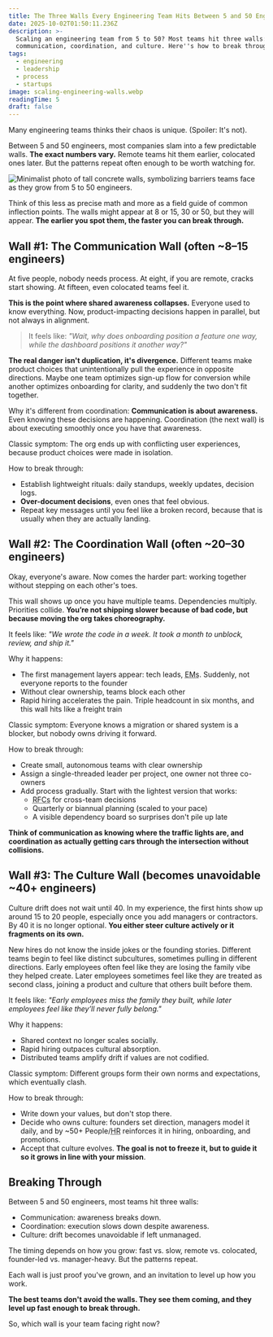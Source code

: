 ```yaml
---
title: The Three Walls Every Engineering Team Hits Between 5 and 50 Engineers
date: 2025-10-02T01:50:11.236Z
description: >-
  Scaling an engineering team from 5 to 50? Most teams hit three walls:
  communication, coordination, and culture. Here''s how to break through.
tags:
  - engineering
  - leadership
  - process
  - startups
image: scaling-engineering-walls.webp
readingTime: 5
draft: false
---
```








Many engineering teams thinks their chaos is unique. (Spoiler: It's not).

Between 5 and 50 engineers, most companies slam into a few predictable walls. **The exact numbers vary.** Remote teams hit them earlier, colocated ones later. But the patterns repeat often enough to be worth watching for.

![Minimalist photo of tall concrete walls, symbolizing barriers teams face as they grow from 5 to 50 engineers.](scaling-engineering-walls.webp)

Think of this less as precise math and more as a field guide of common inflection points. The walls might appear at 8 or 15, 30 or 50, but they will appear. **The earlier you spot them, the faster you can break through.**

## Wall #1: The Communication Wall (often ~8–15 engineers)

At five people, nobody needs process. At eight, if you are remote, cracks start showing. At fifteen, even colocated teams feel it.

**This is the point where shared awareness collapses.** Everyone used to know everything. Now, product-impacting decisions happen in parallel, but not always in alignment.

> It feels like: *"Wait, why does onboarding position a feature one way, while the dashboard positions it another way?"*

**The real danger isn't duplication, it's divergence.** Different teams make product choices that unintentionally pull the experience in opposite directions. Maybe one team optimizes sign-up flow for conversion while another optimizes onboarding for clarity, and suddenly the two don't fit together.

Why it's different from coordination: **Communication is about awareness.** Even knowing these decisions are happening. Coordination (the next wall) is about executing smoothly once you have that awareness.

Classic symptom: The org ends up with conflicting user experiences, because product choices were made in isolation.

How to break through:

- Establish lightweight rituals: daily standups, weekly updates, decision logs.
- **Over-document decisions**, even ones that feel obvious.
- Repeat key messages until you feel like a broken record, because that is usually when they are actually landing.

## Wall #2: The Coordination Wall (often ~20–30 engineers)

Okay, everyone's aware. Now comes the harder part: working together without stepping on each other's toes.

This wall shows up once you have multiple teams. Dependencies multiply. Priorities collide. **You’re not shipping slower because of bad code, but because moving the org takes choreography.**

It feels like: *"We wrote the code in a week. It took a month to unblock, review, and ship it."*

Why it happens:

- The first management layers appear: tech leads, <abbr title="Engineering Managers">EMs</abbr>. Suddenly, not everyone reports to the founder
- Without clear ownership, teams block each other
- Rapid hiring accelerates the pain. Triple headcount in six months, and this wall hits like a freight train

Classic symptom: Everyone knows a migration or shared system is a blocker, but nobody owns driving it forward.

How to break through:

- Create small, autonomous teams with clear ownership
- Assign a single-threaded leader per project, one owner not three co-owners
- Add process gradually. Start with the lightest version that works:
    - <abbr title="Request for Comments">RFCs</abbr> for cross-team decisions
    - Quarterly or biannual planning (scaled to your pace)
    - A visible dependency board so surprises don't pile up late

**Think of communication as knowing where the traffic lights are, and coordination as actually getting cars through the intersection without collisions.**

## Wall #3: The Culture Wall (becomes unavoidable ~40+ engineers)

Culture drift does not wait until 40. In my experience, the first hints show up around 15 to 20 people, especially once you add managers or contractors. By 40 it is no longer optional. **You either steer culture actively or it fragments on its own.**

New hires do not know the inside jokes or the founding stories. Different teams begin to feel like distinct subcultures, sometimes pulling in different directions. Early employees often feel like they are losing the family vibe they helped create. Later employees sometimes feel like they are treated as second class, joining a product and culture that others built before them.

It feels like: *"Early employees miss the family they built, while later employees feel like they’ll never fully belong."*

Why it happens:

- Shared context no longer scales socially.
- Rapid hiring outpaces cultural absorption.
- Distributed teams amplify drift if values are not codified.

Classic symptom: Different groups form their own norms and expectations, which eventually clash.

How to break through:

- Write down your values, but don't stop there.
- Decide who owns culture: founders set direction, managers model it daily, and by ~50+ People/<abbr title="Human Resources">HR</abbr> reinforces it in hiring, onboarding, and promotions.
- Accept that culture evolves. **The goal is not to freeze it, but to guide it so it grows in line with your mission**.

## Breaking Through

Between 5 and 50 engineers, most teams hit three walls:

- Communication: awareness breaks down.
- Coordination: execution slows down despite awareness.
- Culture: drift becomes unavoidable if left unmanaged.

The timing depends on how you grow: fast vs. slow, remote vs. colocated, founder-led vs. manager-heavy. But the patterns repeat.

Each wall is just proof you've grown, and an invitation to level up how you work.

**The best teams don't avoid the walls. They see them coming, and they level up fast enough to break through.**

So, which wall is your team facing right now?
